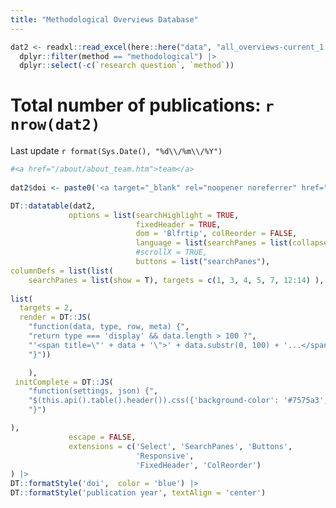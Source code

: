 ```yaml
---
title: "Methodological Overviews Database"
---
```


```r

dat2 <- readxl::read_excel(here::here("data", "all_overviews-current_1.0.xlsx")) |>
  dplyr::filter(method == "methodological") |>
  dplyr::select(-c(`research question`, `method`))

```


# Total number of publications: `r nrow(dat2)` 
Last update `r format(Sys.Date(), "%d\\/%m\\/%Y")`

```r

#<a href="/about/about_team.htm">team</a> 
  
dat2$doi <- paste0('<a target="_blank" rel="noopener noreferrer" href="', dat2$doi,'">',dat2$doi ,"</a>")

DT::datatable(dat2, 
             options = list(searchHighlight = TRUE, 
                            fixedHeader = TRUE, 
                            dom = 'Blfrtip', colReorder = FALSE, 
                            language = list(searchPanes = list(collapse = "Search Filters")),
                            #scrollX = TRUE, 
                            buttons = list("searchPanes"),
columnDefs = list(list(
    searchPanes = list(show = T), targets = c(1, 3, 4, 5, 7, 12:14) ),
    
list(
  targets = 2,
  render = DT::JS(
    "function(data, type, row, meta) {",
    "return type === 'display' && data.length > 100 ?",
    "'<span title=\"' + data + '\">' + data.substr(0, 100) + '...</span>' : data;",
    "}"))

    ),
 initComplete = DT::JS(
    "function(settings, json) {",
    "$(this.api().table().header()).css({'background-color': '#7575a3', 'color': '#f2f2f2'});",
    "}")

),
             escape = FALSE, 
             extensions = c('Select', 'SearchPanes', 'Buttons',
                            'Responsive',
                            'FixedHeader', 'ColReorder')
) |> 
DT::formatStyle('doi',  color = 'blue') |>
DT::formatStyle('publication year', textAlign = 'center')  

```


